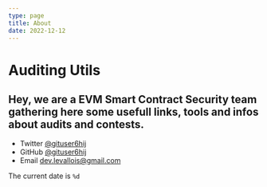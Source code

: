 ```yaml
---
type: page
title: About
date: 2022-12-12
---
```


# Auditing Utils

Hey, we are a EVM Smart Contract Security team gathering here some usefull links, tools and infos about audits and contests.
---

- Twitter [@gituser6hij](https://twitter.com/gituser6hij)
- GitHub [@gituser6hij](https://github.com/gituser6hij)
- Email dev.levallois@gmail.com

The current date is `%d`